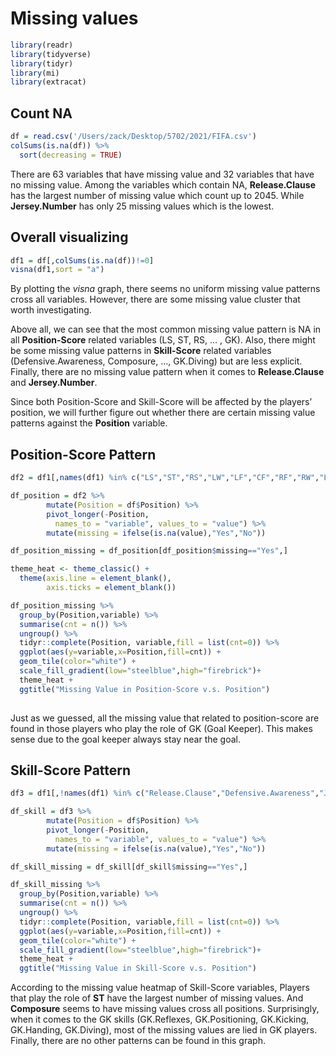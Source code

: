 # Missing values
```r
library(readr)
library(tidyverse)
library(tidyr)
library(mi)
library(extracat)
```

## Count NA 
```r
df = read.csv('/Users/zack/Desktop/5702/2021/FIFA.csv')
colSums(is.na(df)) %>% 
  sort(decreasing = TRUE)
```

There are 63 variables that have missing value and 32 variables that have no missing value. Among the variables which contain NA, **Release.Clause** has the largest number of missing value which count up to 2045. While **Jersey.Number** has only 25 missing values which is the lowest. 


## Overall visualizing
```r
df1 = df[,colSums(is.na(df))!=0]
visna(df1,sort = "a")
```

By plotting the *visna* graph, there seems no uniform missing value patterns cross all variables. However, there are some missing value cluster that worth investigating. 
  
Above all, we can see that the most common missing value pattern is NA in all **Position-Score** related variables (LS, ST, RS, ... , GK). Also, there might be some missing value patterns in **Skill-Score** related variables (Defensive.Awareness, Composure, ..., GK.Diving) but are less explicit. Finally, there are no missing value pattern when it comes to **Release.Clause** and **Jersey.Number**.  
  
Since both Position-Score and Skill-Score will be affected by the players' position, we will further figure out whether there are certain missing value patterns against the **Position** variable.  
  
  
## Position-Score Pattern
```r
df2 = df1[,names(df1) %in% c("LS","ST","RS","LW","LF","CF","RF","RW","LAM","CAM","RAM","LM","LCM","CM","RCM","RM","LWB","LDM","CDM","RDM","RWB","LB","LCB","CB","RCB","RB","GK")]

df_position = df2 %>%
        mutate(Position = df$Position) %>%
        pivot_longer(-Position, 
          names_to = "variable", values_to = "value") %>%
        mutate(missing = ifelse(is.na(value),"Yes","No"))

df_position_missing = df_position[df_position$missing=="Yes",]

theme_heat <- theme_classic() +
  theme(axis.line = element_blank(),
        axis.ticks = element_blank())

df_position_missing %>%
  group_by(Position,variable) %>%
  summarise(cnt = n()) %>%
  ungroup() %>%
  tidyr::complete(Position, variable,fill = list(cnt=0)) %>%
  ggplot(aes(y=variable,x=Position,fill=cnt)) +
  geom_tile(color="white") +
  scale_fill_gradient(low="steelblue",high="firebrick")+
  theme_heat +
  ggtitle("Missing Value in Position-Score v.s. Position")
  
```
  
Just as we guessed, all the missing value that related to position-score are found in those players who play the role of GK (Goal Keeper). This makes sense due to the goal keeper always stay near the goal.  
  
  
## Skill-Score Pattern
```r
df3 = df1[,!names(df1) %in% c("Release.Clause","Defensive.Awareness","Jersey.Number","LS","ST","RS","LW","LF","CF","RF","RW","LAM","CAM","RAM","LM","LCM","CM","RCM","RM","LWB","LDM","CDM","RDM","RWB","LB","LCB","CB","RCB","RB","GK")]

df_skill = df3 %>%
        mutate(Position = df$Position) %>%
        pivot_longer(-Position, 
          names_to = "variable", values_to = "value") %>%
        mutate(missing = ifelse(is.na(value),"Yes","No"))

df_skill_missing = df_skill[df_skill$missing=="Yes",]

df_skill_missing %>%
  group_by(Position,variable) %>%
  summarise(cnt = n()) %>%
  ungroup() %>%
  tidyr::complete(Position, variable,fill = list(cnt=0)) %>%
  ggplot(aes(y=variable,x=Position,fill=cnt)) +
  geom_tile(color="white") +
  scale_fill_gradient(low="steelblue",high="firebrick")+
  theme_heat +
  ggtitle("Missing Value in Skill-Score v.s. Position")
```
  
According to the missing value heatmap of Skill-Score variables, Players that play the role of **ST** have the largest number of missing values. And **Composure** seems to have missing values cross all positions. Surprisingly, when it comes to the GK skills (GK.Reflexes, GK.Positioning, GK.Kicking, GK.Handing, GK.Diving), most of the missing values are lied in GK players. Finally, there are no other patterns can be found in this graph. 


